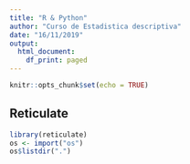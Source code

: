 ```yaml
---
title: "R & Python"
author: "Curso de Estadistica descriptiva"
date: "16/11/2019"
output:
  html_document:
    df_print: paged
---
```


```r
knitr::opts_chunk$set(echo = TRUE)
```

## Reticulate

```r
library(reticulate)
os <- import("os")
os$listdir(".")
```

